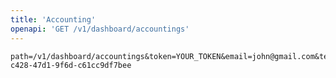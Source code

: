 ```yaml
---
title: 'Accounting'
openapi: 'GET /v1/dashboard/accountings'
---
```


```text Plain Signature wrap
path=/v1/dashboard/accountings&token=YOUR_TOKEN&email=john@gmail.com&tenant_id=841eaf97-c428-47d1-9f6d-c61cc9df7bee
```